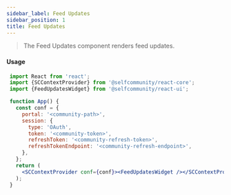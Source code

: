 ```yaml
---
sidebar_label: Feed Updates
sidebar_position: 1
title: Feed Updates
---
```


> The Feed Updates component renders feed updates.


<Logged><FeedUpdates/></Logged>

#### Usage

```jsx
 import React from 'react';
 import {SCContextProvider} from '@selfcommunity/react-core';
 import {FeedUpdatesWidget} from '@selfcommunity/react-ui';

 function App() {
   const conf = {
     portal: '<community-path>',
     session: {
       type: 'OAuth',
       token: '<community-token>',
       refreshToken: '<community-refresh-token>',
       refreshTokenEndpoint: '<community-refresh-endpoint>',
     },
   };
   return (
     <SCContextProvider conf={conf}><FeedUpdatesWidget /></SCContextProvider>
   );
 }
```